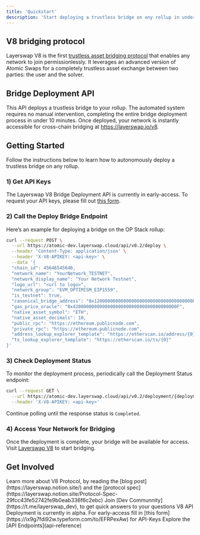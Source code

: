 ```yaml
---
title: 'Quickstart'
description: 'Start deploying a trustless bridge on any rollup in under 10 minutes'
---
```


## V8 bridging protocol
Layerswap V8 is the first [trustless asset bridging protocol](https://layerswap.notion.site) that enables any network to join permissionlessly. It leverages an advanced version of Atomic Swaps for a completely trustless asset exchange between two parties: the user and the solver.

## Bridge Deployment API
This API deploys a trustless bridge to your rollup. The automated system requires no manual intervention, completing the entire bridge deployment process in under 10 minutes. Once deployed, your network is instantly accessible for cross-chain bridging at https://layerswap.io/v8.

## Getting Started
Follow the instructions below to learn how to autonomously deploy a trustless bridge on any rollup.

### 1) Get API Keys
The Layerswap V8 Bridge Deployment API is currently in early-access. To request your API keys, please fill out [this form](https://ix9g7fdi92w.typeform.com/to/EFRPexAw).

### 2) Call the Deploy Bridge Endpoint
Here’s an example for deploying a bridge on the OP Stack rollup:

```bash
curl --request POST \
  --url https://atomic-dev.layerswap.cloud/api/v0.2/deploy \
  --header 'Content-Type: application/json' \
  --header 'X-V8-APIKEY: <api-key>' \
  --data '{
  "chain_id": 45646545646,
  "network_name": "YourNetwork_TESTNET",
  "network_display_name": "Your Network Testnet",
  "logo_url": "<url to logo>",
  "network_group": "EVM_OPTIMISM_EIP1559",
  "is_testnet": true,
  "canonical_bridge_address": "0x1200000000000000000000000000000000000000",
  "gas_price_oracle": "0x420000000000000000000000000000000000000F",
  "native_asset_symbol": "ETH",
  "native_asset_decimals": 18,
  "public_rpc": "https://ethereum.publicnode.com",
  "private_rpc": "https://ethereum.publicnode.com",
  "address_lookup_explorer_template": "https://etherscan.io/address/{0}",
  "tx_lookup_explorer_template": "https://etherscan.io/tx/{0}"
}'
```

### 3) Check Deployment Status
To monitor the deployment process, periodically call the Deployment Status endpoint:

```bash
curl --request GET \
  --url https://atomic-dev.layerswap.cloud/api/v0.2/deployment/{deploymentId} \
  --header 'X-V8-APIKEY: <api-key>'
```

Continue polling until the response status is `Completed`.

### 4) Access Your Network for Bridging
Once the deployment is complete, your bridge will be available for access. Visit [Layerswap V8](https://layerswap.io/v8) to start bridging.

## Get Involved

<CardGroup cols={2}>
  <Card title="V8 Protocol" icon="square-1">
    Learn more about V8 Protocol, by reading the [blog post](https://layerswap.notion.site/) and the [protocol spec](https://layerswap.notion.site/Protocol-Spec-29fcc43fe52742fe9b0eab336f6c2ebc)
  </Card>
  <Card title="Dev Communnity" icon="square-2">
    Join [Dev Communnity](https://t.me/layerswap_dev), to get quick answers to your questions
  </Card>
  <Card title="API-Keys" icon="square-3">
    V8 API Deployment is currently in alpha. For early-access fill in [this form](https://ix9g7fdi92w.typeform.com/to/EFRPexAw) for API-Keys
  </Card>
  <Card title="API Reference" icon="square-4">
    Explore the [API Endpoints](api-reference)
  </Card>
</CardGroup>